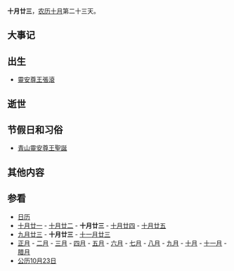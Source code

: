 {{Lunar10Calendar}}
'''十月廿三'''，[[农历|农历]][[十月_(农历)|十月]]第二十三天。

==大事记==

==出生==
*[[靈安尊王|靈安尊王]][[張滾|張滾]]

==逝世==

==节假日和习俗==
* [[青山靈安尊王|青山靈安尊王]][[聖誕|聖誕]]

==其他内容==

==参看==
*[[历史上的今天|日历]]
*[[十月廿一|十月廿一]] - [[十月廿二|十月廿二]] - '''十月廿三''' - [[十月廿四|十月廿四]] - [[十月廿五|十月廿五]] 
*[[九月廿三|九月廿三]] - '''十月廿三''' - [[十一月廿三|十一月廿三]]
*[[正月|正月]] - [[二月_(农历)|二月]] - [[三月_(农历)|三月]] - [[四月_(农历)|四月]] - [[五月_(农历)|五月]] - [[六月_(农历)|六月]] - [[七月_(农历)|七月]] - [[八月_(农历)|八月]] - [[九月_(农历)|九月]] - [[十月_(农历)|十月]] - [[十一月_(农历)|十一月]] - [[腊月|腊月]]
*[[公历|公历]][[10月23日|10月23日]]